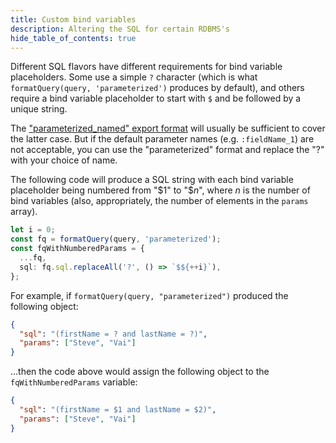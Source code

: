 ```yaml
---
title: Custom bind variables
description: Altering the SQL for certain RDBMS's
hide_table_of_contents: true
---
```


Different SQL flavors have different requirements for bind variable placeholders. Some use a simple `?` character (which is what `formatQuery(query, 'parameterized')` produces by default), and others require a bind variable placeholder to start with `$` and be followed by a unique string.

The ["parameterized_named" export format](../api/export#named-parameters) will usually be sufficient to cover the latter case. But if the default parameter names (e.g. `:fieldName_1`) are not acceptable, you can use the "parameterized" format and replace the "?" with your choice of name.

The following code will produce a SQL string with each bind variable placeholder being numbered from "$1" to "$_n_", where _n_ is the number of bind variables (also, appropriately, the number of elements in the `params` array).

```ts
let i = 0;
const fq = formatQuery(query, 'parameterized');
const fqWithNumberedParams = {
  ...fq,
  sql: fq.sql.replaceAll('?', () => `$${++i}`),
};
```

For example, if `formatQuery(query, "parameterized")` produced the following object:

```json
{
  "sql": "(firstName = ? and lastName = ?)",
  "params": ["Steve", "Vai"]
}
```

...then the code above would assign the following object to the `fqWithNumberedParams` variable:

```json
{
  "sql": "(firstName = $1 and lastName = $2)",
  "params": ["Steve", "Vai"]
}
```
